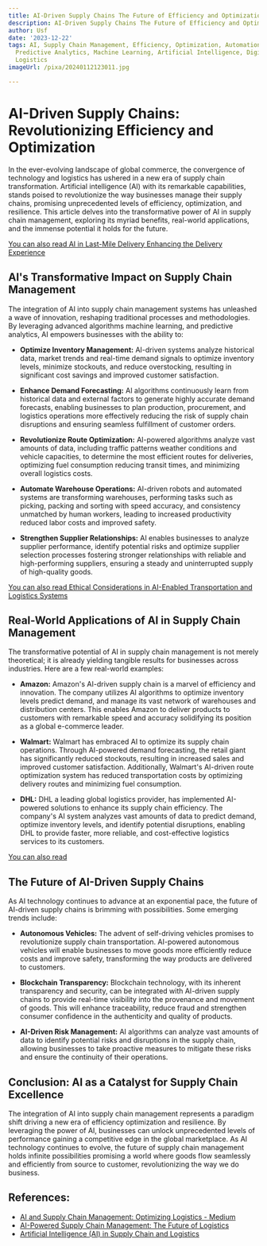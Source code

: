 ```yaml
---
title: AI-Driven Supply Chains The Future of Efficiency and Optimization
description: AI-Driven Supply Chains The Future of Efficiency and Optimization
author: Usf
date: '2023-12-22'
tags: AI, Supply Chain Management, Efficiency, Optimization, Automation, Data Analytics,
  Predictive Analytics, Machine Learning, Artificial Intelligence, Digital Transformation,
  Logistics
imageUrl: /pixa/20240112123011.jpg

---
```

# AI-Driven Supply Chains: Revolutionizing Efficiency and Optimization

In the ever-evolving landscape of global commerce, the convergence of technology and logistics has ushered in a new  era of supply chain transformation. Artificial intelligence (AI) with its remarkable capabilities, stands poised to revolutionize the way businesses manage their supply chains, promising  unprecedented levels of efficiency, optimization, and resilience. This article delves into  the transformative  power of AI  in supply  chain management, exploring its myriad  benefits, real-world applications, and the immense potential it holds for the future.

[You can also read AI in Last-Mile Delivery  Enhancing the Delivery Experience](AI%20in%20Last-Mile%20Delivery%20Enhancing%20the%20Delivery%20Experience)


## AI's Transformative Impact on Supply Chain Management

The integration of AI into supply chain management systems has unleashed a wave of  innovation, reshaping traditional  processes and methodologies. By leveraging advanced algorithms  machine learning, and predictive  analytics, AI empowers  businesses with the ability  to:

- **Optimize Inventory Management:** AI-driven systems analyze historical data, market trends and  real-time demand signals to optimize inventory levels, minimize stockouts,  and reduce overstocking, resulting in significant cost  savings  and improved customer satisfaction.

-  **Enhance Demand Forecasting:** AI algorithms  continuously learn from historical data and external  factors to generate highly accurate  demand forecasts, enabling businesses  to plan production, procurement, and  logistics operations more  effectively reducing the risk of supply chain disruptions and ensuring seamless fulfillment of customer orders.

- **Revolutionize Route  Optimization:** AI-powered algorithms analyze vast amounts of data, including traffic patterns weather conditions and vehicle  capacities, to determine the most  efficient routes for deliveries, optimizing  fuel consumption reducing transit times, and minimizing overall logistics costs.

- **Automate Warehouse Operations:** AI-driven robots  and automated  systems are transforming warehouses, performing tasks such as picking, packing and sorting with speed accuracy, and consistency unmatched by human workers, leading to increased productivity reduced labor costs and improved safety.

- **Strengthen Supplier Relationships:**  AI enables  businesses to  analyze supplier performance, identify potential risks and optimize supplier selection processes fostering stronger relationships with reliable and high-performing suppliers, ensuring a steady and uninterrupted supply of high-quality goods.

[You can also read Ethical Considerations in AI-Enabled Transportation and Logistics Systems](Ethical%20Considerations%20in%20AI-Enabled%20Transportation%20and%20Logistics%20Systems)


## Real-World Applications  of AI in Supply Chain Management

The transformative  potential of AI  in supply chain management is not merely theoretical; it is already yielding tangible results for businesses across industries. Here are a few real-world examples:

- **Amazon:** Amazon's  AI-driven supply chain  is a marvel  of efficiency  and innovation. The company utilizes AI algorithms to optimize inventory levels predict demand, and manage its vast network of warehouses and distribution centers. This enables Amazon to deliver products to customers with remarkable speed and accuracy solidifying its position as a global e-commerce leader.

- **Walmart:** Walmart has embraced AI to optimize its supply chain operations. Through AI-powered demand forecasting, the retail giant has significantly reduced  stockouts, resulting in increased sales and improved customer  satisfaction.  Additionally, Walmart's AI-driven route optimization  system  has reduced transportation costs  by optimizing delivery routes and  minimizing fuel consumption.

- **DHL:** DHL a leading  global logistics provider, has implemented AI-powered  solutions to enhance its supply chain efficiency. The company's AI system analyzes  vast amounts of data  to predict demand, optimize inventory levels, and identify potential  disruptions, enabling DHL to provide faster, more reliable, and cost-effective logistics services to its customers.

[You can also read ]()


##  The Future of AI-Driven Supply Chains

As AI technology continues to advance at an exponential pace, the future of AI-driven supply chains is brimming with possibilities. Some emerging trends include:

- **Autonomous Vehicles:** The advent of self-driving vehicles promises to revolutionize supply chain transportation. AI-powered autonomous vehicles will enable businesses  to move goods more efficiently reduce costs and improve safety, transforming the way products are delivered  to customers.

- **Blockchain Transparency:** Blockchain technology, with its inherent transparency and security, can  be  integrated with AI-driven supply  chains to provide  real-time visibility into the provenance and movement of goods. This will enhance traceability, reduce fraud and strengthen consumer confidence in  the authenticity and quality  of products.

- **AI-Driven Risk Management:** AI algorithms can analyze vast  amounts  of data to identify potential risks and disruptions in  the supply chain,  allowing businesses to take  proactive measures to mitigate these risks and ensure the continuity  of their operations.

## Conclusion: AI as a Catalyst  for Supply Chain  Excellence

The integration of AI into supply chain management represents a paradigm shift driving a new era of efficiency optimization and resilience. By leveraging the power of AI, businesses can unlock unprecedented levels of performance gaining a competitive edge in the global marketplace.  As AI technology continues to evolve, the future of supply chain management  holds infinite possibilities promising  a world  where goods flow seamlessly  and efficiently from source to customer, revolutionizing the way we do business.

## References:
- [AI and Supply Chain Management: Optimizing Logistics - Medium](https://medium.com/@duttaanubrata12/ai-and-supply-chain-management-optimizing-logistics-b70f166047df)
- [AI-Powered Supply Chain Management: The Future of Logistics](https://www.linkedin.com/pulse/ai-powered-supply-chain-management)
- [Artificial Intelligence (AI) in Supply Chain and Logistics](https://throughput.world/blog/ai-in-supply-chain-and-logistics/)
